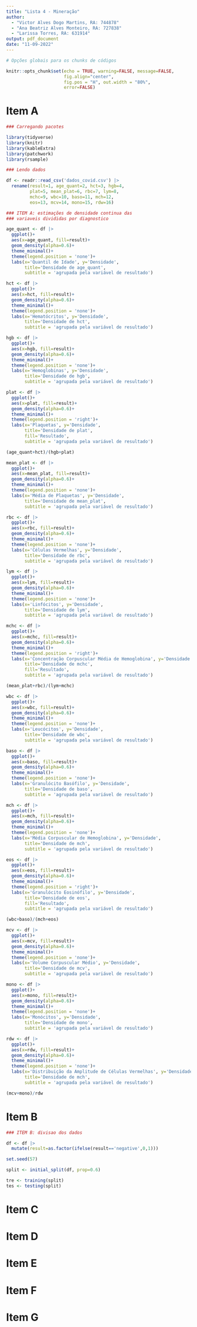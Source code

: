 ```yaml
---
title: "Lista 4 - Mineração"
author: 
  - "Victor Alves Dogo Martins, RA: 744878"
  - "Ana Beatriz Alves Monteiro, RA: 727838"
  - "Larissa Torres, RA: 631914"
output: pdf_document
date: "11-09-2022"
---
```


```r
# Opções globais para os chunks de códigos

knitr::opts_chunk$set(echo = TRUE, warning=FALSE, message=FALSE,
                      fig.align="center",
                      fig.pos = "H", out.width = "80%",
                      error=FALSE)

```

# Item A

```r
### Carregando pacotes

library(tidyverse)
library(knitr)
library(kableExtra)
library(patchwork)
library(rsample)

### Lendo dados

df <- readr::read_csv('dados_covid.csv') |> 
  rename(result=1, age_quant=2, hct=3, hgb=4,
         plat=5, mean_plat=6, rbc=7, lym=8,
         mchc=9, wbc=10, baso=11, mch=12,
         eos=13, mcv=14, mono=15, rdw=16)

### ITEM A: estimações de densidade continua das 
### variaveis divididas por diagnostico

age_quant <- df |> 
  ggplot()+
  aes(x=age_quant, fill=result)+
  geom_density(alpha=0.6)+
  theme_minimal()+
  theme(legend.position = 'none')+
  labs(x='Quantil de Idade', y='Densidade',
       title='Densidade de age_quant',
       subtitle = 'agrupada pela variável de resultado')

hct <- df |> 
  ggplot()+
  aes(x=hct, fill=result)+
  geom_density(alpha=0.6)+
  theme_minimal()+
  theme(legend.position = 'none')+
  labs(x='Hematócritos', y='Densidade',
       title='Densidade de hct',
       subtitle = 'agrupada pela variável de resultado')

hgb <- df |> 
  ggplot()+
  aes(x=hgb, fill=result)+
  geom_density(alpha=0.6)+
  theme_minimal()+
  theme(legend.position = 'none')+
  labs(x='Hemoglobinas', y='Densidade',
       title='Densidade de hgb',
       subtitle = 'agrupada pela variável de resultado')

plat <- df |> 
  ggplot()+
  aes(x=plat, fill=result)+
  geom_density(alpha=0.6)+
  theme_minimal()+
  theme(legend.position = 'right')+
  labs(x='Plaquetas', y='Densidade',
       title='Densidade de plat',
       fill='Resultado',
       subtitle = 'agrupada pela variável de resultado')

(age_quant+hct)/(hgb+plat)

```

```r

mean_plat <- df |> 
  ggplot()+
  aes(x=mean_plat, fill=result)+
  geom_density(alpha=0.6)+
  theme_minimal()+
  theme(legend.position = 'none')+
  labs(x='Média de Plaquetas', y='Densidade',
       title='Densidade de mean_plat',
       subtitle = 'agrupada pela variável de resultado')

rbc <- df |> 
  ggplot()+
  aes(x=rbc, fill=result)+
  geom_density(alpha=0.6)+
  theme_minimal()+
  theme(legend.position = 'none')+
  labs(x='Células Vermelhas', y='Densidade',
       title='Densidade de rbc',
       subtitle = 'agrupada pela variável de resultado')

lym <- df |> 
  ggplot()+
  aes(x=lym, fill=result)+
  geom_density(alpha=0.6)+
  theme_minimal()+
  theme(legend.position = 'none')+
  labs(x='Linfócitos', y='Densidade',
       title='Densidade de lym',
       subtitle = 'agrupada pela variável de resultado')

mchc <- df |> 
  ggplot()+
  aes(x=mchc, fill=result)+
  geom_density(alpha=0.6)+
  theme_minimal()+
  theme(legend.position = 'right')+
  labs(x='Concentração Corpuscular Média de Hemoglobina', y='Densidade',
       title='Densidade de mchc',
       fill='Resultado',
       subtitle = 'agrupada pela variável de resultado')

(mean_plat+rbc)/(lym+mchc)

```

```r

wbc <- df |> 
  ggplot()+
  aes(x=wbc, fill=result)+
  geom_density(alpha=0.6)+
  theme_minimal()+
  theme(legend.position = 'none')+
  labs(x='Leucócitos', y='Densidade',
       title='Densidade de wbc',
       subtitle = 'agrupada pela variável de resultado')

baso <- df |> 
  ggplot()+
  aes(x=baso, fill=result)+
  geom_density(alpha=0.6)+
  theme_minimal()+
  theme(legend.position = 'none')+
  labs(x='Granulócito Basófilo', y='Densidade',
       title='Densidade de baso',
       subtitle = 'agrupada pela variável de resultado')

mch <- df |> 
  ggplot()+
  aes(x=mch, fill=result)+
  geom_density(alpha=0.6)+
  theme_minimal()+
  theme(legend.position = 'none')+
  labs(x='Média Corpuscular de Hemoglobina', y='Densidade',
       title='Densidade de mch',
       subtitle = 'agrupada pela variável de resultado')

eos <- df |> 
  ggplot()+
  aes(x=eos, fill=result)+
  geom_density(alpha=0.6)+
  theme_minimal()+
  theme(legend.position = 'right')+
  labs(x='Granulócito Eosinófilo', y='Densidade',
       title='Densidade de eos',
       fill='Resultado',
       subtitle = 'agrupada pela variável de resultado')

(wbc+baso)/(mch+eos)

```

```r

mcv <- df |> 
  ggplot()+
  aes(x=mcv, fill=result)+
  geom_density(alpha=0.6)+
  theme_minimal()+
  theme(legend.position = 'none')+
  labs(x='Volume Corpuscular Médio', y='Densidade',
       title='Densidade de mcv',
       subtitle = 'agrupada pela variável de resultado')

mono <- df |> 
  ggplot()+
  aes(x=mono, fill=result)+
  geom_density(alpha=0.6)+
  theme_minimal()+
  theme(legend.position = 'none')+
  labs(x='Monócitos', y='Densidade',
       title='Densidade de mono',
       subtitle = 'agrupada pela variável de resultado')

rdw <- df |> 
  ggplot()+
  aes(x=rdw, fill=result)+
  geom_density(alpha=0.6)+
  theme_minimal()+
  theme(legend.position = 'none')+
  labs(x='Distribuição da Amplitude de Células Vermelhas', y='Densidade',
       title='Densidade de mch',
       subtitle = 'agrupada pela variável de resultado')

(mcv+mono)/rdw

```

# Item B

```r
### ITEM B: divisao dos dados

df <- df |> 
  mutate(result=as.factor(ifelse(result=='negative',0,1)))

set.seed(57)

split <- initial_split(df, prop=0.6)

tre <- training(split)
tes <- testing(split)

```


# Item C

# Item D

# Item E

# Item F

# Item G
